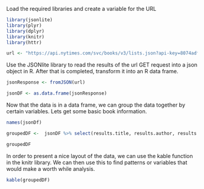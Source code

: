 Load the required libraries and create a variable for the URL

```r
library(jsonlite)
library(plyr)
library(dplyr)
library(knitr)
library(httr)

url <- "https://api.nytimes.com/svc/books/v3/lists.json?api-key=8074adfeb5a1414e8943e3a2278c51e7?list=hardcover-fiction"
```

Use the JSONlite library to read the results of the url GET request into a json object in R. After that is completed, transform it into an R data frame.
```r
jsonResponse <- fromJSON(url)

jsonDF <- as.data.frame(jsonResponse)
```

Now that the data is in a data frame, we can group the data together by certain variables. Lets get some basic book information.
```r
names(jsonDf)

groupedDF <-  jsonDF %>% select(results.title, results.author, results.age_group, results.price)

groupedDF
```

In order to present a nice layout of the data, we can use the kable function in the knitr library. We can then use this to find
patterns or variables that would make a worth while analysis.
```r
kable(groupedDF)
```